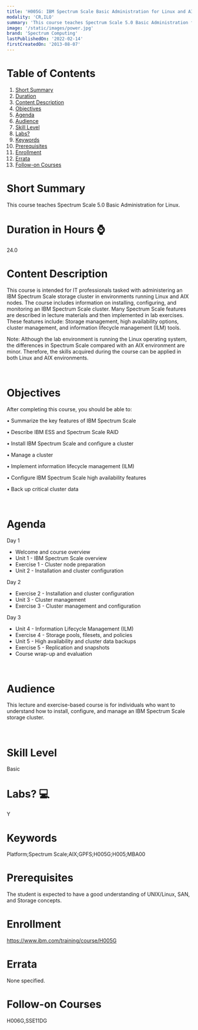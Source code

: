 ```yaml
---
title: 'H005G: IBM Spectrum Scale Basic Administration for Linux and AIX'
modality: 'CR,ILO'
summary: 'This course teaches Spectrum Scale 5.0 Basic Administration for Linux.'
image: '/static/images/power.jpg'
brand: 'Spectrum Computing'
lastPublishedOn: '2022-02-14'
firstCreatedOn: '2013-08-07'
---
```

# Table of Contents
1.  [Short Summary](#short-summary)
2.  [Duration](#duration-in-hours-)
3.  [Content Description](#content-description)
4.  [Objectives](#objectives)
5.  [Agenda](#agenda)
6.  [Audience](#audience)
7.  [Skill Level](#skill-level)
8.  [Labs?](#labs-)
9.  [Keywords](#keywords)
10. [Prerequisites](#prerequisites)
11. [Enrollment](#enrollment)
12. [Errata](#errata)
13. [Follow-on Courses](#follow-on-courses)

# Short Summary
This course teaches Spectrum Scale 5.0 Basic Administration for Linux.

# Duration in Hours ⌚
24.0

# Content Description
This course is intended for IT professionals tasked with administering an IBM Spectrum Scale storage cluster in environments running Linux and AIX nodes. The course includes information on installing, configuring, and monitoring an IBM Spectrum Scale cluster. Many Spectrum Scale features are described in lecture materials and then implemented in lab exercises. These features include: Storage management, high availability options, cluster management, and information lifecycle management (ILM) tools.


Note: Although the lab environment is running the Linux operating system, the differences in Spectrum Scale compared with an AIX environment are minor. Therefore, the skills acquired during the course can be applied in both Linux and AIX environments.


 



# Objectives
After completing this course, you should be able to:


• Summarize the key features of IBM Spectrum Scale  

• Describe IBM ESS and Spectrum Scale RAID  

• Install IBM Spectrum Scale and configure a cluster  

• Manage a cluster  

• Implement information lifecycle management (ILM)  

• Configure IBM Spectrum Scale high availability features  

• Back up critical cluster data


 



# Agenda
Day 1

* Welcome and course overview
* Unit 1 - IBM Spectrum Scale overview
* Exercise 1 - Cluster node preparation
* Unit 2 - Installation and cluster configuration

Day 2

* Exercise 2 - Installation and cluster configuration
* Unit 3 - Cluster management
* Exercise 3 - Cluster management and configuration

Day 3

* Unit 4 - Information Lifecycle Management (ILM)
* Exercise 4 - Storage pools, filesets, and policies
* Unit 5 - High availability and cluster data backups
* Exercise 5 - Replication and snapshots
* Course wrap-up and evaluation

 



# Audience
This lecture and exercise-based course is for individuals who want to understand how to install, configure, and manage an IBM Spectrum Scale storage cluster.


 



# Skill Level
Basic               

# Labs? 💻
Y

# Keywords
Platform;Spectrum Scale;AIX;GPFS;H005G;H005;MBA00

# Prerequisites
The student is expected to have a good understanding of UNIX/Linux, SAN, and Storage concepts.



# Enrollment
https://www.ibm.com/training/course/H005G

# Errata
None specified.

# Follow-on Courses
H006G,SSE11DG

